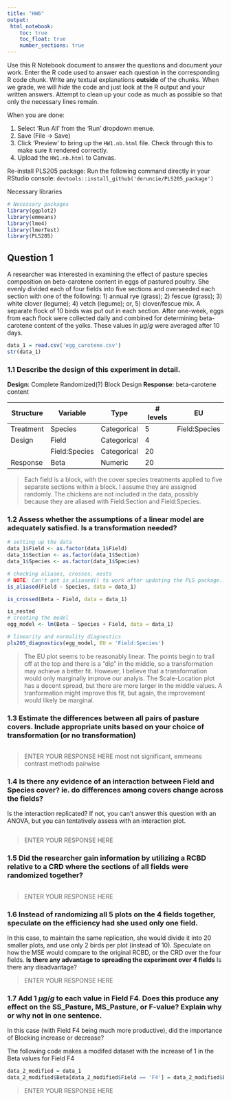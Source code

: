 ```yaml
---
title: "HW6"
output: 
 html_notebook:
    toc: true
    toc_float: true
    number_sections: true
---
```

Use this R Notebook document to answer the questions and document your work. 
Enter the R code used to answer each question in the corresponding R code chunk. 
Write any textual explanations **outside** of the chunks. When we grade, we will *hide* the code and just look at the R output and your written answers.
Attempt to clean up your code as much as possible so that only the necessary lines remain. 

When you are done:

1. Select 'Run All' from the 'Run' dropdown menue.
2. Save (File -> Save)
3. Click 'Preview' to bring up the `HW1.nb.html` file. Check through this to make sure it rendered correctly.
4. Upload the `HW1.nb.html` to Canvas.

Re-install PLS205 package: 
Run the following command directly in your RStudio console:
`devtools::install_github('deruncie/PLS205_package')`

Necessary libraries
```r
# Necessary packages 
library(ggplot2) 
library(emmeans)
library(lme4)
library(lmerTest)
library(PLS205)
```

## Question 1

A researcher was interested in examining the effect of pasture species composition on beta-carotene content in eggs of pastured poultry. 
She evenly divided each of four fields into five sections and overseeded each section with one of the following: 
1) annual rye (grass); 2) fescue (grass); 3) white clover (legume); 4) vetch (legume); or, 5) clover/fescue mix. 
A separate flock of 10 birds was put out in each section. 
After one-week, eggs from each flock were collected daily and combined for determining beta-carotene content of the yolks. 
These values in $\mu g/g$ were averaged after 10 days.

```r
data_1 = read.csv('egg_carotene.csv')
str(data_1)
```

### 1.1 Describe the design of this experiment in detail.

**Design**: Complete Randomized(?) Block Design
**Response**: beta-carotene content

| Structure | Variable      | Type        | # levels | EU            
|-----------|---------------|-------------|----------|---------------
| Treatment | Species       | Categorical | 5        | Field:Species 
| Design    | Field         | Categorical | 4        |               
|           | Field:Species | Categorical | 20       |               
| Response  | Beta          | Numeric     | 20       |               

> Each field is a block, with the cover species treatments applied to five separate sections within a block. I assume they are assigned randomly. The chickens are not included in the data, possibly because they are aliased with Field:Section and Field:Species.


### 1.2 Assess whether the assumptions of a linear model are adequately satisfied. Is a transformation needed?
    
```r
# setting up the data
data_1$Field <- as.factor(data_1$Field)
data_1$Section <- as.factor(data_1$Section)
data_1$Species <- as.factor(data_1$Species)

# checking aliases, crosses, nests
# NOTE: Can't get is_aliased() to work after updating the PLS package...
is_aliased(Field ~ Species, data = data_1)

is_crossed(Beta ~ Field, data = data_1)

is_nested
# creating the model
egg_model <- lm(Beta ~ Species + Field, data = data_1)

# linearity and normality diagnostics
pls205_diagnostics(egg_model, EU = 'Field:Species')

```

> The EU plot seems to be reasonably linear. The points begin to trail off at the top and there is a "dip" in the middle, so a transformation may achieve a better fit. However, I believe that a transformation would only marginally improve our analyis.
> The Scale-Location plot has a decent spread, but there are more larger in the middle values. A tranformation might improve this fit, but again, the improvement would likely be marginal.

### 1.3 Estimate the differences between all pairs of pasture covers. Include appropriate units based on your choice of transformation (or no transformation)

```r

```

> ENTER YOUR RESPONSE HERE most not significant, emmeans contrast methods pairwise

### 1.4 Is there any evidence of an interaction between Field and Species cover? ie. do differences among covers change across the fields?
Is the interaction replicated? If not, you can't answer this question with an ANOVA, but you can tentatively assess with an interaction plot. 
```r
```

> ENTER YOUR RESPONSE HERE


### 1.5 Did the researcher gain information by utilizing a RCBD relative to a CRD where the sections of all fields were randomized together?
```r
```

> ENTER YOUR RESPONSE HERE

### 1.6 Instead of randomizing all 5 plots on the 4 fields together, speculate on the efficiency had she used only one field.
In this case, to maintain the same replication, she would divide it into 20 smaller plots, and use only 2 birds per plot (instead of 10).
Speculate on how the MSE would compare to the original RCBD, or the CRD over the four fields. 
**Is there any advantage to spreading the experiment over 4 fields** Is there any disadvantage?

> ENTER YOUR RESPONSE HERE

### 1.7 Add 1 $\mu g/g$ to each value in Field F4. Does this produce any effect on the SS_Pasture, MS_Pasture, or F-value? Explain why or why not in one sentence.
In this case (with Field F4 being much more productive), did the importance of Blocking increase or decrease?

The following code makes a modifed dataset with the increase of 1 in the Beta values for Field F4

```r
data_2_modified = data_1
data_2_modified$Beta[data_2_modified$Field == 'F4'] = data_2_modified$Beta[data_2_modified$Field == 'F4'] + 1
```

> ENTER YOUR RESPONSE HERE
